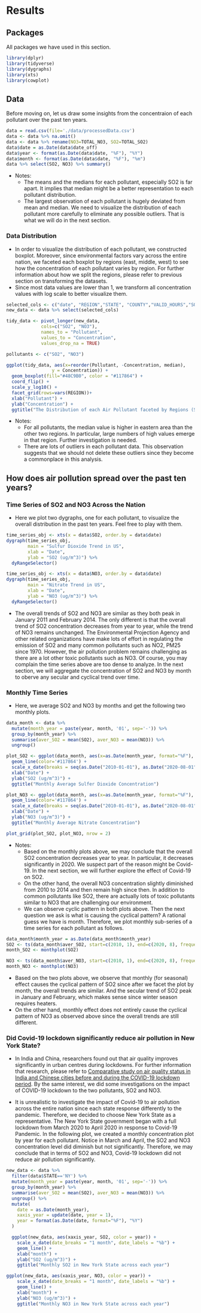 # Results

## Packages
All packages we have used in this section. 
```r
library(dplyr)
library(tidyverse)
library(dygraphs)
library(xts)
library(cowplot)
```

## Data
Before moving on, let us draw some insights from the concentraion of each pollutant over the past ten years. 
```r
data = read.csv(file='./data/processedData.csv')
data <- data %>% na.omit()
data <- data %>% rename(NO3=TOTAL_NO3, SO2=TOTAL_SO2)
data$date = as.Date(data$date_off)
data$year <- format(as.Date(data$date, "%F"), "%Y")
data$month <- format(as.Date(data$date, "%F"), "%m")
data %>% select(SO2, NO3) %>% summary()
```
* Notes:
  + The means and the medians for each pollutant, especially SO2 is far apart. It implies that median might be a better representation to each pollutant distribution. 
  + The largest observation of each pollutant is hugely deviated from mean and median. We need to visualize the distribution of each pollutant more carefully to eliminate any possible outliers. That is what we will do in the next section. 


### Data Distribution
* In order to visualize the distribution of each pollutant, we constructed boxplot. Moreover, since environmental factors vary across the entire nation, we faceted each boxplot by regions (east, middle, west) to see how the concentration of each pollutant varies by region. For further information about how we split the regions, please refer to previous section on transforming the datasets. 
* Since most data values are lower than 1, we transform all concentration values with log scale to better visualize them. 
```r
selected_cols <- c("date", "REGION","STATE", "COUNTY","VALID_HOURS","SO2", "NO3")
new_data <- data %>% select(selected_cols)

tidy_data <- pivot_longer(new_data, 
             cols=c("SO2", "NO3"),
             names_to = "Pollutant",
             values_to = "Concentration",
             values_drop_na = TRUE)

pollutants <- c("SO2", "NO3")

ggplot(tidy_data, aes(x=reorder(Pollutant, -Concentration, median),
                 y = Concentration)) +
  geom_boxplot(fill="#48C9B0", color = "#117864") +
  coord_flip() + 
  scale_y_log10() +
  facet_grid(rows=vars(REGION))+
  xlab("Pollutant") +
  ylab("Concentration") +
  ggtitle("The Distribution of each Air Pollutant faceted by Regions (SO2, NO3)")
```

* Notes:
  + For all pollutants, the median value is higher in eastern area than the other two regions. In particular, large numbers of high values emerge in that region. Further investigation is needed.
  + There are lots of outliers in each pollutant data. This observation suggests that we should not delete these outliers since they become a commonplace in this analysis. 
  
## How does air pollution spread over the past ten years?

### Time Series of SO2 and NO3 Across the Nation
* Here we plot two dygraphs, one for each pollutant, to visualize the overall distribution in the past ten years. Feel free to play with them. 
```r
time_series_obj <- xts(x = data$SO2, order.by = data$date)
dygraph(time_series_obj,
        main = "Sulfur Dioxide Trend in US",
        xlab = "Date",
        ylab = "SO2 (ug/m^3)") %>% 
  dyRangeSelector()
```

```r
time_series_obj <- xts(x = data$NO3, order.by = data$date)
dygraph(time_series_obj,
        main = "Nitrate Trend in US",
        xlab = "Date",
        ylab = "NO3 (ug/m^3)") %>% 
  dyRangeSelector()
```

* The overall trends of SO2 and NO3 are similar as they both peak in January 2011 and February 2014. The only different is that the overall trend of SO2 concentration decreases from year to year, while the trend of NO3 remains unchanged. The Environmental Projection Agency and other related organizations have make lots of effort in regulating the emission of SO2 and many common pollutants such as NO2, PM25 since 1970. However, the air pollution problem remains challenging as there are a lot other toxic pollutants such as NO3. Of course, you may complain the time series above are too dense to analyze. In the next section, we will aggregate the concentration of SO2 and NO3 by month to oberve any secular and cyclical trend over time. 

### Monthly Time Series
* Here, we average SO2 and NO3 by months and get the following two monthly plots. 
```r
data_month <- data %>% 
  mutate(month_year = paste(year, month, '01', sep='-')) %>% 
  group_by(month_year) %>% 
  summarise(aver_SO2 = mean(SO2), aver_NO3 = mean(NO3)) %>% 
  ungroup()

plot_SO2 <- ggplot(data_month, aes(x=as.Date(month_year, format="%F"), y=aver_SO2)) +
  geom_line(color='#117864') +
  scale_x_date(breaks = seq(as.Date("2010-01-01"), as.Date("2020-08-01"), by="12 months"), date_labels="%Y") +
  xlab("Date") + 
  ylab("SO2 (ug/m^3)") +
  ggtitle("Monthly Average Sulfer Dioxide Concentration")

plot_NO3 <- ggplot(data_month, aes(x=as.Date(month_year, format="%F"), y=aver_NO3)) +
  geom_line(color='#117864') +
  scale_x_date(breaks = seq(as.Date("2010-01-01"), as.Date("2020-08-01"), by="12 months"), date_labels="%Y") +
  xlab("Date") + 
  ylab("NO3 (ug/m^3)") +
  ggtitle("Monthly Average Nitrate Concentration")

plot_grid(plot_SO2, plot_NO3, nrow = 2)
```

* Notes:
  + Based on the monthly plots above, we may conclude that the overall SO2 concentration decreases year to year. In particular, it decreases significantly in 2020. We suspect part of the reason might be Covid-19. In the next section, we will further explore the effect of Covid-19 on SO2.  
  + On the other hand, the overall NO3 concentration slightly diminished from 2010 to 2014 and then remain high since then. In addition to common pollutants like SO2, there are actually lots of toxic pollutants similar to NO3 that are challenging our environment. 
  + We can observe cyclic pattern in both plots above. Then the next question we ask is what is causing the cyclical pattern? A rational guess we have is month. Therefore, we plot monthly sub-series of a time series for each pollutant as follows. 
  
```r
data_month$month_year = as.Date(data_month$month_year)
SO2 <- ts(data_month$aver_SO2, start=c(2010, 1), end=c(2020, 8), frequency = 12)
month_SO2 <- monthplot(SO2)
```

```r
NO3 <- ts(data_month$aver_NO3, start=c(2010, 1), end=c(2020, 8), frequency = 12)
month_NO3 <- monthplot(NO3)
```

* Based on the two plots above, we observe that monthly (for seasonal) effect causes the cyclical pattern of SO2 since after we facet the plot by month, the overall trends are similar. And the secular trend of SO2 peak in January and February, which makes sense since winter season requires heaters. 
* On the other hand, monthly effect does not entirely cause the cyclical pattern of NO3 as observed above since the overall trends are still different. 

### Did Covid-19 lockdown significantly reduce air pollution in New York State?
* In India and China, researchers found out that air quality improves significantly in urban centres during lockdowns. For further information that research, please refer to [Comparative study on air quality status in India and Chinese cities before and during the COVID-19 lockdown period](https://www.ncbi.nlm.nih.gov/pmc/articles/PMC7375877/){target="_blank"}. By the same interest, we did some investigations on the impact of COVID-19 lockdown to the two pollutants, SO2 and NO3. 

* It is unrealistic to investigate the impact of Covid-19 to air pollution across the entire nation since each state response differently to the pandemic. Therefore, we decided to choose New York State as a representative. 
The New York State government began with a full lockdown from March 2020 to April 2020 in response to Covid-19 Pandemic. In the following plot, we created a monthly concentration plot by year for each pollutant. Notice in March and April, the SO2 and NO3 concentration level did diminish but not significantly. Therefore, we may conclude that in terms of SO2 and NO3, Covid-19 lockdown did not reduce air pollution significantly. 

```r
new_data <- data %>% 
  filter(data$STATE=='NY') %>%
  mutate(month_year = paste(year, month, '01', sep='-')) %>% 
  group_by(month_year) %>% 
  summarise(aver_SO2 = mean(SO2), aver_NO3 = mean(NO3)) %>% 
  ungroup() %>% 
  mutate(
    date = as.Date(month_year),
    xaxis_year = update(date, year = 1),
    year = format(as.Date(date, format="%F"), "%Y")
  )

  ggplot(new_data, aes(xaxis_year, SO2, color = year)) +
    scale_x_date(date_breaks = "1 month", date_labels = "%b") +
    geom_line() +
    xlab("month") +
    ylab("SO2 (ug/m^3)") +
    ggtitle("Monthly SO2 in New York State across each year")
```
```r
ggplot(new_data, aes(xaxis_year, NO3, color = year)) +
    scale_x_date(date_breaks = "1 month", date_labels = "%b") +
    geom_line() +
    xlab("month") +
    ylab("NO3 (ug/m^3)") +
    ggtitle("Monthly NO3 in New York State across each year")
```